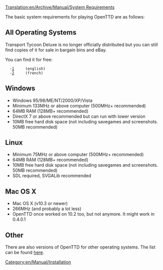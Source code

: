 [[Translation:en/Archive/Manual/System Requirements]]
[[Category:en/Manual/Installation]]

The basic system requirements for playing OpenTTD are as follows:

==All Operating Systems==
{{en/Warning|OpenTTD currently needs a [[en/Archive/Manual/Installation FAQ|few files]] from either the DOS or Windows version of the original Transport Tycoon ''Deluxe''.  Note that ''Transport Tycoon'' is a earlier game and currently not compatible.}}

Transport Tycoon Deluxe is no longer officially distributed but you can still find copies of it for sale in bargain bins and eBay.

You can find it for free:
   -[http://www.abandonwarering.com]     (english)
   -[http://www.abandonware-france.org]     (french)

==Windows== 

*Windows 95/98/ME/NT/2000/XP/Vista
*Minimum 133MHz or above computer (500MHz+ recommended)
*64MB RAM (128MB+ recommended)
*DirectX 7 or above recommended but can run with lower version
*10MB free hard disk space (not including savegames and screenshots. 50MB recommended)

==Linux== 
*Minimum 75MHz or above computer (500MHz+ recommended)
*64MB RAM (128MB+ recommended)
*10MB free hard disk space (not including savegames and screenshots. 50MB recommended)
*SDL required, SVGALib recommended

==Mac OS X==
* Mac OS X (v10.3 or newer)
* 266MHz (and probably a lot less)
* OpenTTD once worked on 10.2 too, but not anymore. It might work in 0.4.0.1 

==Other==

There are also versions of OpenTTD for other operating systems.  The list can be found [[en/Archive/Compilation and Ports/Operating system|here]].
